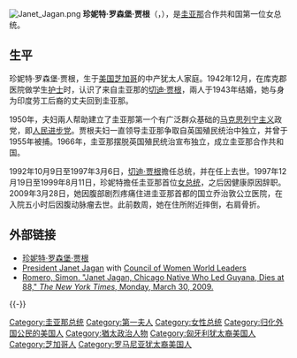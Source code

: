 {{noteTA
|1=zh-cn:伯纳姆; zh-tw:伯納姆; zh-hk:巴嵐;
|2=zh-cn:休·德斯蒙德·霍伊特; zh-tw:休·德斯蒙德·霍伊特; zh-hk:曉治·戴斯蒙·開逸;
|3=zh-cn:贾根; zh-tw:賈根; zh-hk:雅根;
|4=zh-cn:切迪; zh-tw:切迪; zh-hk:扎迪;
|5=zh-cn:塞缪尔; zh-tw:薩姆; zh-hk:山姆; zh-hans:萨姆
|6=zh-cn:罗森堡; zh-tw:羅森堡; zh-hk:盧森堡;
|7=zh-cn:贾格迪奥; zh-tw:賈格迪奧; zh-hk:雅格迪奧;
|8=zh-cn:唐纳德; zh-tw:唐納德; zh-hk:當奴;
|9=zh-cn:格兰杰; zh-tw:格蘭傑; zh-hk:格蘭席;
|10=zh:乔治敦; zh-hans:乔治敦; zh-hk:佐治敦; zh-tw:喬治敦;
}}
[[File:Janet_Jagan.png|thumb]]
'''珍妮特·罗森堡·贾根'''（{{lang|en|Janet Rosenberg Jagan}}，{{bd|1920年|10月|2009年|3月28日|catIdx=Jagan, Janet}}），是[[圭亚那|圭亚那]]合作共和国第一位女总统。

==生平==
珍妮特·罗森堡·贾根，生于[[美国|美国]][[芝加哥|芝加哥]]的中产犹太人家庭。1942年12月，在库克郡医院做学生[[护士|护士]]时，认识了来自圭亚那的[[切迪·贾根|切迪·贾根]]，兩人于1943年结婚，她与身为印度劳工后裔的丈夫回到圭亚那。

1950年，夫妇兩人帮助建立了圭亚那第一个有广泛群众基础的[[马克思列宁主义|马克思列宁主义]]政党，即[[人民进步党_(圭亚那)|人民进步党]]。贾根夫妇一直领导圭亚那争取自英国殖民统治中独立，并曾于1955年被捕。1966年，圭亚那摆脱英国殖民统治宣布独立，成立圭亚那合作共和国。

1992年10月9日至1997年3月6日，[[切迪·贾根|切迪·贾根]]擔任总统，并在任上去世。1997年12月19日至1999年8月11日，珍妮特擔任圭亚那首位[[女总统|女总统]]，之后因健康原因辞职。2009年3月28日，她因腹部剧烈疼痛住进圭亚那首都的国立乔治敦公立医院，在入院五小时后因腹动脉瘤去世。此前数周，她在住所附近摔倒，右肩骨折。

==外部链接==
* [https://web.archive.org/web/20090401184950/http://www.jagan.org/janet_jagan.htm 珍妮特·罗森堡·贾根]
* [https://web.archive.org/web/20090429080827/http://www.cwwl.org/members.htm President Janet Jagan] with [https://web.archive.org/web/20101117015204/http://www.cwwl.org/ Council of Women World Leaders]
* [http://www.nytimes.com/2009/03/30/world/americas/30jagan.html?ref=obituaries Romero, Simon. "Janet Jagan, Chicago Native Who Led Guyana, Dies at 88," ''The New York Times'', Monday, March 30, 2009.] {{Wayback|url=http://www.nytimes.com/2009/03/30/world/americas/30jagan.html?ref=obituaries |date=20150613075817 }}

{{-}}
{{蓋亞那國家元首}}
{{Authority control}}

{{DEFAULTSORT:Jagan, Janet}}
[[Category:圭亚那总统|Category:圭亚那总统]]
[[Category:第一夫人|Category:第一夫人]]
[[Category:女性总统|Category:女性总统]]
[[Category:归化外国公民的美国人|Category:归化外国公民的美国人]]
[[Category:猶太政治人物|Category:猶太政治人物]]
[[Category:匈牙利犹太裔美国人|Category:匈牙利犹太裔美国人]]
[[Category:芝加哥人|Category:芝加哥人]]
[[Category:罗马尼亚犹太裔美国人|Category:罗马尼亚犹太裔美国人]]